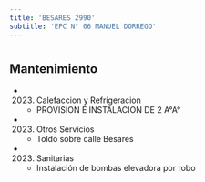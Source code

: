 ```yaml
---
title: 'BESARES 2990'
subtitle: 'EPC N° 06 MANUEL DORREGO'
---
```


#


## Mantenimiento

*  (2023) Calefaccion y Refrigeracion 
    + PROVISION E INSTALACION DE 2 A°A°

*  (2023) Otros Servicios 
    + Toldo sobre calle Besares

*  (2023) Sanitarias 
    + Instalación de bombas elevadora por robo



